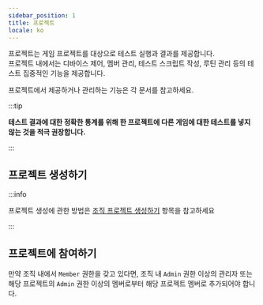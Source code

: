 ```yaml
---
sidebar_position: 1
title: 프로젝트
locale: ko
---
```


프로젝트는 게임 프로젝트를 대상으로 테스트 실행과 결과를 제공합니다.<br />
프로젝트 내에서는 디바이스 제어, 멤버 관리, 테스트 스크립트 작성, 루틴 관리 등의 테스트 집중적인 기능을 제공합니다.

프로젝트에서 제공하거나 관리하는 기능은 각 문서를 참고하세요.

:::tip

**테스트 결과에 대한 정확한 통계를 위해 한 프로젝트에 다른 게임에 대한 테스트를 넣지 않는 것을 적극 권장합니다.**

:::

## 프로젝트 생성하기

:::info

프로젝트 생성에 관한 방법은 <a href='../organization/project#프로젝트-생성하기'>조직 프로젝트 생성하기</a> 항목을 참고하세요

:::

## 프로젝트에 참여하기

만약 조직 내에서 `Member` 권한을 갖고 있다면, 조직 내 `Admin` 권한 이상의 관리자 또는 해당 프로젝트의 `Admin` 권한 이상의 멤버로부터 해당 프로젝트 멤버로 추가되어야 합니다.

